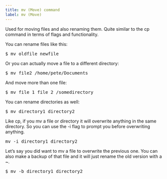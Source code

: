 ```yaml
---
title: mv (Move) command
label: mv (Move)
---
```


Used for moving files and also renaming them. Quite similar to the cp command in terms of flags and functionality.

You can rename files like this:

<pre>$ mv oldfile newfile</pre>

Or you can actually move a file to a different directory:

<pre>$ mv file2 /home/pete/Documents</pre>

And move more than one file:

<pre>$ mv file_1 file_2 /somedirectory</pre>

You can rename directories as well:

<pre>$ mv directory1 directory2</pre>

Like cp, if you mv a file or directory it will overwrite anything in the same directory. So you can use the -i flag to prompt you before overwriting anything.

<pre>mv -i directory1 directory2</pre>

Let’s say you did want to mv a file to overwrite the previous one. You can also make a backup of that file and it will just rename the old version with a ~.

<pre>$ mv -b directory1 directory2</pre>
